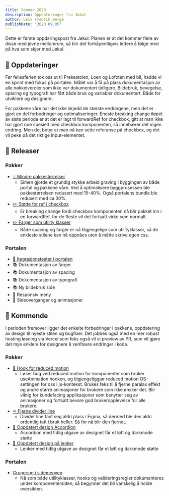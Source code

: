 ```yaml
---
title: Sommer 2020
description: Oppdateringer fra Jøkul 
author: Leiv Fredrik Berge
publishDate: "2020.09.05"
---
```


Dette er første oppdaringspost fra Jøkul. Planen er at det kommer flere av disse med jevne mellomrom, så blir det forhåpentligvis lettere å følge med på hva som skjer med Jøkul.

## 📰 Oppdateringer

Før fellesferien tok oss ut til Prekestolen, Loen og Lofoten med bil, hadde vi en sprint med fokus på portalen. Målet var å få på plass dokumentasjon av alle nøkkelverdier som ikke var dokumentert tidligere. Bildebruk, bevegelse, spacing og typografi har fått både bruk og variabler dokumentert. Både for utviklere og designere. 

For pakkene våre har det ikke skjedd de største endringene, men det er gjort en del forbedringer og optimaliseringer. Eneste breaking change iløpet av siste periode er at det er lagt til forwardRef for checkbox, gitt at man ikke har gjort noe spesielt med checkbox komponenten, så innebærer det ingen endring. Men det betyr at man nå kan sette referanse på checkbox, og det vil peke på det riktige input-elementet. 

## 🌱 Releaser

### Pakker
- [💡 Mindre pakkestørrelser](https://github.com/fremtind/jokul/pull/1140)
    - Simen gjorde et grundig stykke arbeid graving i byggingen av både portal og pakkene våre. Ved å optimalisere byggprosessen ble pakkestørrelsen redusert med 15-40%. Også portalens bundle ble redusert med ca 30%.
- [✏️ Støtte for ref i checkbox](https://github.com/fremtind/jokul/pull/1103)
    - Er breaking change fordi checkbox komponenten nå blir pakket inn i en forwardRef, for de fleste vil det fortsatt virke som normalt.
- [✏️ Farger som utility klasser](https://github.com/fremtind/jokul/pull/1093)
    - Både spacing og farger er nå tilgjengelige som utilityklasser, så de enkleste stilene kan nå oppnåes uten å måtte skrive egen css.

### Portalen
- [🧪 Itegrasjonstester i portalen](https://github.com/fremtind/jokul/pull/1078)
- 📚 Dokumentasjon av farger
- 📚 Dokumentasjon av spacing
- 📚 Dokumentasjon av typografi
- 📚 Ny bildebruk side
- 💅 Responsiv meny
- 💅 Sideoverganger og animasjoner

## 🔮 Kommende

I perioden fremover ligger det enkelte forbedringer i pakkene, oppdatering av design til nyeste stilen og bugfixer. Det jobbes også med en mer robust hosting løsning via Vercel som feks også vil vi preview av PR, som vil gjøre det mye enklere for designere å verifisere endringer i kode.

### Pakker
- [🦽 Hook for reduced motion](https://github.com/fremtind/jokul/pull/1139)
    - Løser bug ved reduced motion for komponenter som bruker useAnimation hooken, og tilgjengeliggjør reduced motion OS-settingen for oss i js-kontekst. Brukes feks til å fjerne paralax effekt og andre større animasjoner for brukere som ikke ønsker det. Blir viktig for kundefacing applikasjoner som benytter seg av animasjoner og fortsatt bevare god brukeropplevelse for alle brukere.
- [⚰️ Fjerne divider line](https://github.com/fremtind/jokul/pull/1153)
    - Divider line fant seg aldri plass i Figma, så dermed ble den aldri ordentlig tatt i bruk heller. Så for nå blir den fjernet.  
- [💅 Oppdatert design Accordion](https://github.com/fremtind/jokul/pull/1154)
    - Accordion med tidlig utgave av designet får et løft og darkmode støtte
- [💅 Oppdatert design på lenker](https://github.com/fremtind/jokul/issues/1167)
    - Lenker med tidlig utgave av designet får et løft og darkmode støtte

### Portalen
- [Grupering i sidemenyen](https://github.com/fremtind/jokul/pull/1142)
    - Nå som både utilityklasser, hooks og valideringsregler dokumenteres under komponentersiden, så begynner det bli vanskelig å holde oversikten.